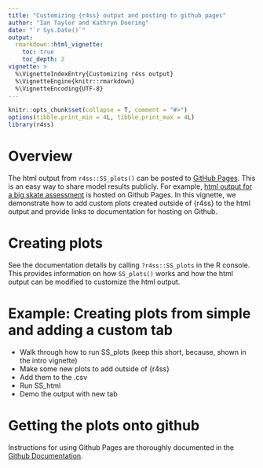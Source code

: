 ```yaml
---
title: "Customizing {r4ss} output and posting to github pages"
author: "Ian Taylor and Kathryn Doering"
date: "`r Sys.Date()`"
output: 
  rmarkdown::html_vignette:
    toc: true
    toc_depth: 2
vignette: >
  %\VignetteIndexEntry{Customizing r4ss output}
  %\VignetteEngine{knitr::rmarkdown}
  %\VignetteEncoding{UTF-8}
---
```


```r
knitr::opts_chunk$set(collapse = T, comment = "#>")
options(tibble.print_min = 4L, tibble.print_max = 4L)
library(r4ss)
```

# Overview

The html output from `r4ss::SS_plots()` can be posted to [GitHub
Pages](https://pages.github.com/). This is an easy way to share model results
publicly. For example, [html output for a big skate
assessment](https://r4ss.github.io/r4ss/BigSkate/) is hosted on Github Pages. In
this vignette, we demonstrate how to add custom plots created outside of {r4ss}
 to the html output and provide links to documentation for hosting on Github.


# Creating plots

See the documentation details by calling `?r4ss::SS_plots` in the R console.
This provides information on how `SS_plots()` works and how the html output can
be modified to customize the html output.

# Example: Creating plots from simple and adding a custom tab
- Walk through how to run SS_plots (keep this short, because, shown in the intro vignette)
- Make some new plots to add outside of {r4ss}
- Add them to the .csv
- Run SS_html
- Demo the output with new tab

# Getting the plots onto github
Instructions for using Github Pages are thoroughly documented in the [Github
Documentation](https://docs.github.com/en/pages/quickstart).
